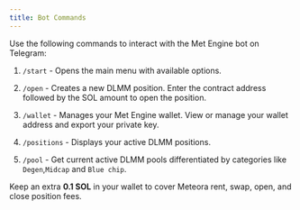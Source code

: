 ```yaml
---
title: Bot Commands
---
```

Use the following commands to interact with the Met Engine bot on Telegram:
1. `/start` -  Opens the main menu with available options.

2. `/open` - Creates a new DLMM position. Enter the contract address followed by the SOL amount to open the position.

3. `/wallet` - Manages your Met Engine wallet. View or manage your wallet address and export your private key.

4. `/positions` - Displays your active DLMM positions.

5. `/pool` - Get current active DLMM pools differentiated by categories like `Degen`,`Midcap` and `Blue chip`.

<Callout>Keep an extra **0.1 SOL** in your wallet to cover Meteora rent, swap, open, and close position fees.</Callout>
